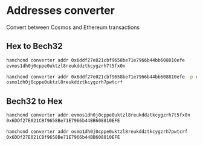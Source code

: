 # Addresses converter

Convert between Cosmos and Ethereum transactions

## Hex to Bech32

```sh
hanchond converter addr 0x6ddf27e021cbf9658be71e7966b44bb608810efe
evmos1dh0j0cppe0uktzl8reukddztkcygzrh7t5fx0n

hanchond converter addr 0x6ddf27e021cbf9658be71e7966b44bb608810efe -p osmo
osmo1dh0j0cppe0uktzl8reukddztkcygzrh7pwtcrf
```

## Bech32 to Hex

```sh
hanchond converter addr evmos1dh0j0cppe0uktzl8reukddztkcygzrh7t5fx0n
0x6DDf27E021CBf9658Be71E7966b44BB608810EFE

hanchond converter addr osmo1dh0j0cppe0uktzl8reukddztkcygzrh7pwtcrf
0x6DDf27E021CBf9658Be71E7966b44BB608810EFE
```
